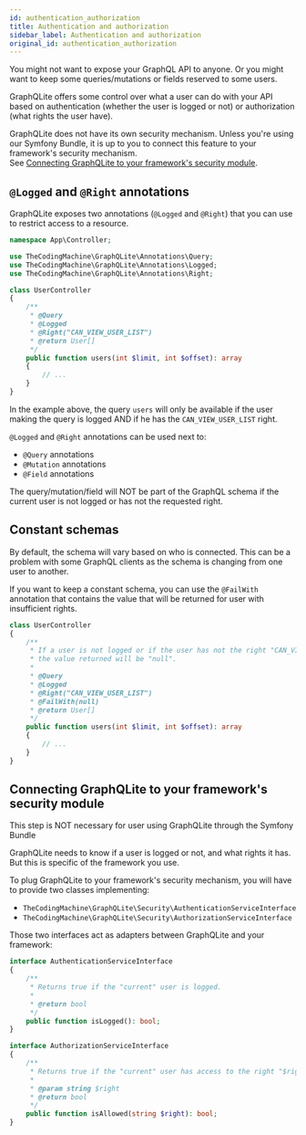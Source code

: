 ```yaml
---
id: authentication_authorization
title: Authentication and authorization
sidebar_label: Authentication and authorization
original_id: authentication_authorization
---
```


You might not want to expose your GraphQL API to anyone. Or you might want to keep some queries/mutations or fields
reserved to some users.

GraphQLite offers some control over what a user can do with your API based on authentication (whether the user
is logged or not) or authorization (what rights the user have).

<div class="alert alert--info">
GraphQLite does not have its own security mechanism.
Unless you're using our Symfony Bundle, it is up to you to connect this feature to your framework's security mechanism.<br />
See <a href="#connecting-graphqlite-to-your-framework-s-security-module">Connecting GraphQLite to your framework's security module</a>.
</div>

## `@Logged` and `@Right` annotations

GraphQLite exposes two annotations (`@Logged` and `@Right`) that you can use to restrict access to a resource.

```php
namespace App\Controller;

use TheCodingMachine\GraphQLite\Annotations\Query;
use TheCodingMachine\GraphQLite\Annotations\Logged;
use TheCodingMachine\GraphQLite\Annotations\Right;

class UserController
{
    /**
     * @Query
     * @Logged
     * @Right("CAN_VIEW_USER_LIST")
     * @return User[]
     */
    public function users(int $limit, int $offset): array
    {
        // ...
    }
}
```

In the example above, the query `users` will only be available if the user making the query is logged AND if he
has the `CAN_VIEW_USER_LIST` right.

`@Logged` and `@Right` annotations can be used next to:

* `@Query` annotations
* `@Mutation` annotations
* `@Field` annotations

<div class="alert alert--info">The query/mutation/field will NOT be part of the GraphQL schema if the current user is not logged or has not the requested right.</div>

## Constant schemas

By default, the schema will vary based on who is connected. This can be a problem with some GraphQL clients as the schema
is changing from one user to another.

If you want to keep a constant schema, you can use the `@FailWith` annotation that contains the value that
will be returned for user with insufficient rights.

```php
class UserController
{
    /**
     * If a user is not logged or if the user has not the right "CAN_VIEW_USER_LIST",
     * the value returned will be "null".
     *
     * @Query
     * @Logged
     * @Right("CAN_VIEW_USER_LIST")
     * @FailWith(null)
     * @return User[]
     */
    public function users(int $limit, int $offset): array
    {
        // ...
    }
}
```

## Connecting GraphQLite to your framework's security module

<div class="alert alert--info">
    This step is NOT necessary for user using GraphQLite through the Symfony Bundle
</div>

GraphQLite needs to know if a user is logged or not, and what rights it has.
But this is specific of the framework you use.

To plug GraphQLite to your framework's security mechanism, you will have to provide two classes implementing:

* `TheCodingMachine\GraphQLite\Security\AuthenticationServiceInterface`
* `TheCodingMachine\GraphQLite\Security\AuthorizationServiceInterface`

Those two interfaces act as adapters between GraphQLite and your framework:

```php
interface AuthenticationServiceInterface
{
    /**
     * Returns true if the "current" user is logged.
     *
     * @return bool
     */
    public function isLogged(): bool;
}
```

```php
interface AuthorizationServiceInterface
{
    /**
     * Returns true if the "current" user has access to the right "$right".
     *
     * @param string $right
     * @return bool
     */
    public function isAllowed(string $right): bool;
}
```
